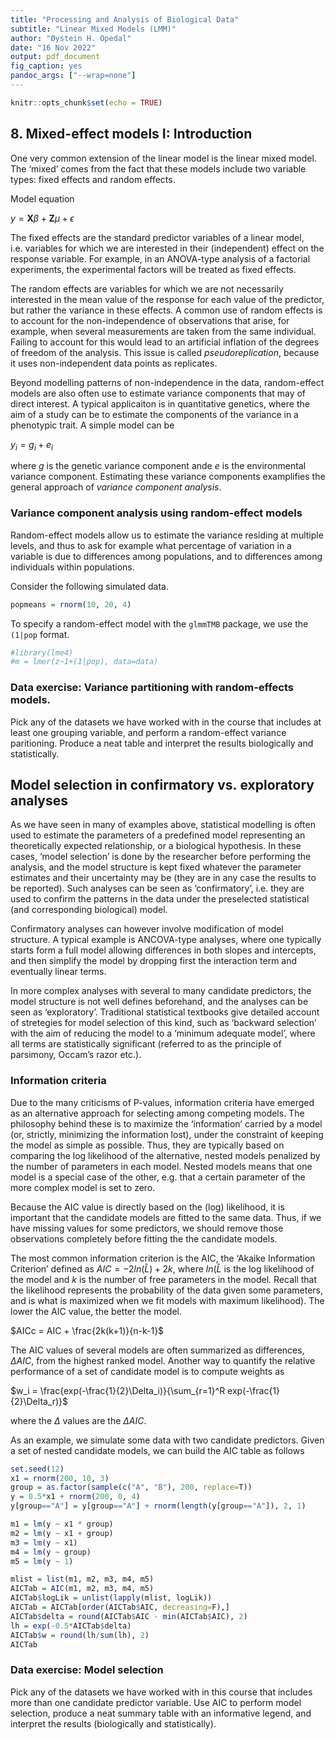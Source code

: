 ```yaml
---
title: "Processing and Analysis of Biological Data"
subtitle: "Linear Mixed Models (LMM)"
author: "Øystein H. Opedal"
date: "16 Nov 2022"
output: pdf_document
fig_caption: yes
pandoc_args: ["--wrap=none"]
---
```


```r
knitr::opts_chunk$set(echo = TRUE)
```
## 8. Mixed-effect models I: Introduction
One very common extension of the linear model is the linear mixed model. The 'mixed' comes from the fact that these models include two variable types: fixed effects and random effects.

Model equation

$y=\textbf{X}\beta + \textbf{Z}\mu + \epsilon$

The fixed effects are the standard predictor variables of a linear model, i.e. variables for which we are interested in their (independent) effect on the response variable. For example, in an ANOVA-type analysis of a factorial experiments, the experimental factors will be treated as fixed effects. 

The random effects are variables for which we are not necessarily interested in the mean value of the response for each value of the predictor, but rather the variance in these effects. A common use of random effects is to account for the non-independence of observations that arise, for example, when several measurements are taken from the same individual. Failing to account for this would lead to an artificial inflation of the degrees of freedom of the analysis. This issue is called *pseudoreplication*, because it uses non-independent data points as replicates.

Beyond modelling patterns of non-independence in the data, random-effect models are also often use to estimate variance components that may of direct interest. A typical applicaiton is in quantitative genetics, where the aim of a study can be to estimate the components of the variance in a phenotypic trait. A simple model can be

$y_i = g_i + e_i$

where *g* is the genetic variance component ande *e* is the environmental variance component. Estimating these variance components examplifies the general approach of *variance component analysis*.

### Variance component analysis using random-effect models

Random-effect models allow us to estimate the variance residing at multiple levels, and thus to ask for example what percentage of variation in a variable is due to differences among populations, and to differences among individuals within populations.

Consider the following simulated data.

```r
popmeans = rnorm(10, 20, 4)
```

To specify a random-effect model with the `glmmTMB` package, we use the `(1|pop` format.

```r
#library(lme4)
#m = lmer(z~1+(1|pop), data=data)
```

### Data exercise: Variance partitioning with random-effects models.
Pick any of the datasets we have worked with in the course that includes at least one grouping variable, and perform a random-effect variance paritioning. Produce a neat table and interpret the results biologically and statistically.

## Model selection in confirmatory vs. exploratory analyses

As we have seen in many of examples above, statistical modelling is often used to estimate the parameters of a predefined model representing an theoretically expected relationship, or a biological hypothesis. In these cases, 'model selection' is done by the researcher before performing the analysis, and the model structure is kept fixed whatever the parameter estimates and their uncertainty may be (they are in any case the results to be reported). Such analyses can be seen as 'confirmatory', i.e. they are used to confirm the patterns in the data under the preselected statistical (and corresponding biological) model.

Confirmatory analyses can however involve modification of model structure. A typical example is ANCOVA-type analyses, where one typically starts form a full model allowing differences in both slopes and intercepts, and then simplify the model by dropping first the interaction term and eventually linear terms.

In more complex analyses with several to many candidate predictors, the model structure is not well defines beforehand, and the analyses can be seen as 'exploratory'. Traditional statistical textbooks give detailed account of stretegies for model selection of this kind, such as 'backward selection' with the aim of reducing the model to a 'minimum adequate model', where all terms are statistically significant (referred to as the principle of parsimony, Occam's razor etc.).

### Information criteria
Due to the many criticisms of P-values, information criteria have emerged as an alternative approach for selecting among competing models. The philosophy behind these is to maximize the 'information' carried by a model (or, strictly, minimizing the information lost), under the constraint of keeping the model as simple as possible. Thus, they are typically based on comparing the log likelihood of the alternative, nested models penalized by the number of parameters in each model. Nested models means that one model is a special case of the other, e.g. that a certain parameter of the more complex model is set to zero.

Because the AIC value is directly based on the (log) likelihood, it is important that the candidate models are fitted to the same data. Thus, if we have missing values for some predictors, we should remove those observations completely before fitting the the candidate models.

The most common information criterion is the AIC, the 'Akaike Information Criterion' defined as $AIC = -2ln(\hat{L})+2k$, where $ln(\hat{L}$ is the log likelihood of the model and $k$ is the number of free parameters in the model. Recall that the likelihood represents the probability of the data given some parameters, and is what is maximized when we fit models with maximum likelihood). The lower the AIC value, the better the model.

$AICc = AIC + \frac{2k(k+1)}{n-k-1}$

The AIC values of several models are often summarized as differences, $\Delta{AIC}$, from the highest ranked model. Another way to quantify the relative performance of a set of candidate model is to compute weights as

$w_i = \frac{exp(-\frac{1}{2}\Delta_i)}{\sum_{r=1}^R exp(-\frac{1}{2}\Delta_r)}$

where the $\Delta$ values are the $\Delta{AIC}$.

As an example, we simulate some data with two candidate predictors. Given a set of nested candidate models, we can build the AIC table as follows

```r
set.seed(12)
x1 = rnorm(200, 10, 3)
group = as.factor(sample(c("A", "B"), 200, replace=T))
y = 0.5*x1 + rnorm(200, 0, 4)
y[group=="A"] = y[group=="A"] + rnorm(length(y[group=="A"]), 2, 1)

m1 = lm(y ~ x1 * group)
m2 = lm(y ~ x1 + group)
m3 = lm(y ~ x1)
m4 = lm(y ~ group)
m5 = lm(y ~ 1)

mlist = list(m1, m2, m3, m4, m5)
AICTab = AIC(m1, m2, m3, m4, m5)
AICTab$logLik = unlist(lapply(mlist, logLik))
AICTab = AICTab[order(AICTab$AIC, decreasing=F),]
AICTab$delta = round(AICTab$AIC - min(AICTab$AIC), 2)
lh = exp(-0.5*AICTab$delta)
AICTab$w = round(lh/sum(lh), 2)
AICTab
```

### Data exercise: Model selection
Pick any of the datasets we have worked with in this course that includes more than one candidate predictor variable. Use AIC to perform model selection, produce a neat summary table with an informative legend, and interpret the results (biologically and statistically).



